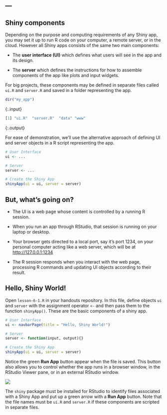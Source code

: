 ---
---

## Shiny components

Depending on the purpose and computing requirements of any Shiny app, you may set it up to run R code on your computer, a remote server, or in the cloud.
However all Shiny apps consists of the same two main components:

- The **user interface (UI)** which defines what users will see in the app and its design.

- The **server** which defines the instructions for how to assemble components of the app like plots and input widgets.

<!--split-->

For big projects, these components may be defined in separate files called `ui.R` and `server.R` and saved in a folder representing the app.

~~~r
dir("my_app")
~~~
{:.input}

~~~r
[1] "ui.R"  "server.R"  "data" "www"
~~~
{:.output}

<!--split-->

For ease of demonstration, we'll use the alternative approach of defining UI and server objects in a R script representing the app.

```r
# User Interface
ui <- ... 

# Server
server <- ...

# Create the Shiny App
shinyApp(ui = ui, server = server)
```

<!--split-->

## But, what's going on?

- The UI is a web page whose content is controlled by a running R session.

- When you run an app through RStudio, that session is running on your laptop or desktop.

- Your browser gets directed to a local port, say it's port 1234, on your personal computer acting like a web server, which will be at <http://127.0.0.1:1234>

- The R session responds when you interact with the web page, processing R commands and updating UI objects according to their result.

<!--split-->

## Hello, Shiny World!

Open `lesson-6-1.R` in your handouts repository.
In this file, define objects `ui` and `server` with the assignment operator `<-` and then pass them to the function `shinyApp()`.
These are the basic components of a shiny app.

```r
# User Interface
ui <- navbarPage(title = "Hello, Shiny World!")

# Server
server <- function(input, output){}

# Create the Shiny App
shinyApp(ui = ui, server = server)
```

Notice the green **Run App** button appear when the file is saved.
This button also allows you to control whether the app runs in a browser window, in the RStudio Viewer pane, or in an external RStudio window.

![](images/runapp.png)

<aside class="notes" markdown="block">

The `shiny` package must be installed for RStudio to identify files associated with a Shiny App and put up a green arrow with a **Run App** button.
Note that the file names must be `ui.R` and `server.R` if these components are scripted in separate files.

</aside>

